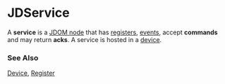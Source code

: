 # JDService

A **service** is a [JDOM node](/clients/javascript/jdom/)
that has [registers](/clients/javascript/jdom/register/), [events](/clients/javascript/jdom/event/), accept **commands**
and may return **acks**. A service is hosted in a [device](/clients/javascript/jdom/device/).

### See Also

[Device](/clients/javascript/jdom/device/), [Register](/clients/javascript/jdom/register/)
